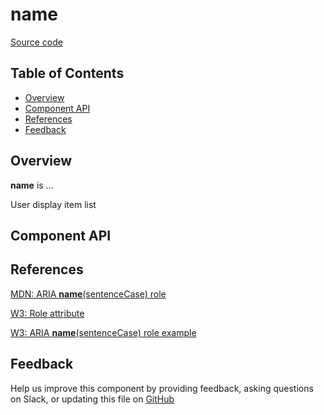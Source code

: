 
# **name**

[Source code](<https://github.com/leemonade/bubbles/tree/main/packages/components/informative/UserDisplayItemList>)

## Table of Contents

<!-- START doctoc generated TOC please keep comment here to allow auto update -->
<!-- DON'T EDIT THIS SECTION, INSTEAD RE-RUN doctoc TO UPDATE -->

- [Overview](#overview)
- [Component API](#component-api)
- [References](#references)
- [Feedback](#feedback)

## Overview

**name** is ...

<ThemeProvider>
  <UserDisplayItemList>User display item list</UserDisplayItemList>
</ThemeProvider>

## Component API

<Preview>
  <Story id="molecules-informative-user-display-item-list--playground" />
</Preview>

<Props of={UserDisplayItemList} />

## References

[MDN: ARIA **name**(sentenceCase) role](<https://developer.mozilla.org/en-US/docs/Web/Accessibility/ARIA/Roles/user-display-item-list_role>)

[W3: Role attribute](https://www.w3.org/WAI/PF/HTML/wiki/RoleAttribute)

[W3: ARIA **name**(sentenceCase) role example](<https://www.w3.org/TR/2016/WD-wai-aria-practices-1.1-20160317/examples/user-display-item-list/user-display-item-list.html>)

## Feedback

Help us improve this component by providing feedback, asking questions on Slack, or updating this file on
[GitHub](<https://github.com/leemonade/bubbles/edit/main/packages/components/informative/UserDisplayItemList.mdx>)
